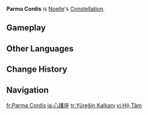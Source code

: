 {{Constellation Overview Infobox
|title     = Parma Cordis
|character = Noelle
|meaning   = Heart's Shield
}}
'''Parma Cordis''' is [[Noelle]]'s [[Constellation]].

==Gameplay==
{{Constellation Table|Noelle}}

==Other Languages==
{{Other Languages
|en      = Parma Cordis
|en_lang = la
|en_tl   = Heart's Shield
|zhs     = 心护座
|zhs_rm  = Xīnhù-zuò
|zht     = 心護座
|zht_rm  = Xīnhù-zuò
|zh_tl   = Heart Protection Constellation
|ja      = 心護座
|ja_rm   = Shingo-za{{Assumed}}
|ja_tl   = Heart Protection Constellation{{Sino|ja}}
|ko      = 심호자리
|ko_rm   = Simho-jari
|ko_tl   = Heart Protect Constellation{{Sino|ko|part=1}}
|es      = Parma Cordis
|fr      = Parma Cordis
|ru      = Душевный Щит
|ru_tl   = Soulful Shield
|th      = Parma Cordis
|vi      = {{tt|Hộ|护}} {{tt|Tâm|心}}
|vi_tl   = Heart's Shield
|de      = Parma Cordis
|id      = Parma Cordis
|pt      = Parma Cordis
|tr      = Yüreğin Kalkanı
|tr_tl   = Heart's Shield
|it      = Parma Cordis
}}

==Change History==
{{Change History|1.0}}

==Navigation==
{{Constellation Navbox}}

[[fr:Parma Cordis]]
[[ja:心護座]]
[[tr:Yüreğin Kalkanı]]
[[vi:Hộ Tâm]]